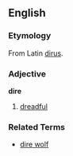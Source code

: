 ==English==
===Etymology===
From Latin [[dirus]].
===Adjective===
'''dire'''

#[[dreadful]]
===Related Terms===
*[[dire wolf]]